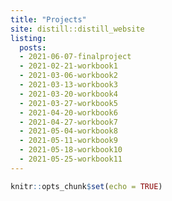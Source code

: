 ```yaml
---
title: "Projects"
site: distill::distill_website
listing:
  posts:
  - 2021-06-07-finalproject
  - 2021-02-21-workbook1
  - 2021-03-06-workbook2
  - 2021-03-13-workbook3
  - 2021-03-20-workbook4
  - 2021-03-27-workbook5
  - 2021-04-20-workbook6
  - 2021-04-27-workbook7
  - 2021-05-04-workbook8
  - 2021-05-11-workbook9
  - 2021-05-18-workbook10
  - 2021-05-25-workbook11
---
```


```r
knitr::opts_chunk$set(echo = TRUE)
```